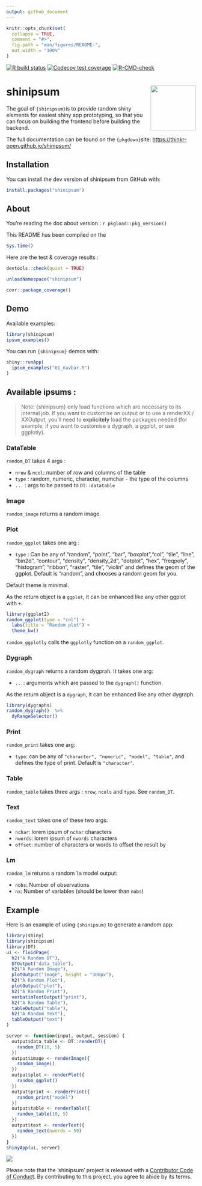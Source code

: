 ```yaml
---
output: github_document
---
```


<!-- README.md is generated from README.Rmd. Please edit that file -->

```r
knitr::opts_chunk$set(
  collapse = TRUE,
  comment = "#>",
  fig.path = "man/figures/README-",
  out.width = "100%"
)
```

<!-- badges: start -->
[![R build status](https://github.com/ThinkR-open/shinipsum/workflows/R-CMD-check/badge.svg)](https://github.com/ThinkR-open/shinipsum/actions)
[![Codecov test coverage](https://codecov.io/gh/ThinkR-open/shinipsum/branch/master/graph/badge.svg)](https://codecov.io/gh/ThinkR-open/shinipsum?branch=master)
[![R-CMD-check](https://github.com/ThinkR-open/shinipsum/actions/workflows/R-CMD-check.yaml/badge.svg)](https://github.com/ThinkR-open/shinipsum/actions/workflows/R-CMD-check.yaml)
<!-- badges: end -->

# shinipsum <img src="https://raw.githubusercontent.com/ThinkR-open/shinipsum/master/img/thinkr-hex-shinipsum.png" align="right" alt="" width="120" />

The goal of `{shinipsum} `is to provide random shiny elements for easiest shiny app prototyping, so that you can focus on building the frontend before building the backend.


The full documentation can be found on the `{pkgdown} `site: <https://thinkr-open.github.io/shinipsum/>

## Installation

You can install the dev version of shinipsum from GitHub with:

``` r
install.packages("shinipsum")
```

## About

You're reading the doc about version : `r pkgload::pkg_version()`

This README has been compiled on the

```r
Sys.time()
```

Here are the test & coverage results :

```r
devtools::check(quiet = TRUE)
```

```r
unloadNamespace("shinipsum")
```

```r
covr::package_coverage()
```


## Demo

Available examples:

```r
library(shinipsum)
ipsum_examples()
```


You can run `{shinipsum}` demos with:

```r
shiny::runApp(
  ipsum_examples("01_navbar.R")
)
```

## Available ipsums :

> Note: {shinipsum} only load functions which are necessary to its internal job. If you want to customise an output or to use a renderXX / XXOutput, you'll need to **explicitely** load the packages needed (for example, if you want to customise a dygraph, a ggplot, or use ggplotly).

### DataTable

`random_DT` takes 4 args :

+ `nrow` & `ncol`: number of row and columns of the table
+ `type` : random, numeric, character, numchar - the type of the columns
+ `...` : args to be passed to `DT::datatable`

### Image

`random_image` returns a random image.

### Plot

`random_ggplot` takes one arg :

+ `type` : Can be any of "random", "point", "bar", "boxplot","col", "tile", "line", "bin2d", "contour", "density", "density_2d", "dotplot", "hex", "freqpoly", "histogram", "ribbon", "raster", "tile", "violin" and defines the geom of the ggplot. Default is "random", and chooses a random geom for you.

Default theme is minimal.

As the return object is a `ggplot`, it can be enhanced like any other ggplot with `+`.

```r
library(ggplot2)
random_ggplot(type = "col") +
  labs(title = "Random plot") +
  theme_bw()
```

`random_ggplotly` calls the `ggplotly` function on a `random_ggplot`.

### Dygraph

`random_dygraph` returns a random dygprah. It takes one arg:

+ `...`: arguments which are passed to the `dygraph()` function.

As the return object is a `dygraph`, it can be enhanced like any other dygraph.

```r
library(dygraphs)
random_dygraph()  %>%
  dyRangeSelector()
```


### Print

`random_print` takes one arg:

+ `type`: can be any of `"character", "numeric", "model", "table"`, and defines the type of print. Default is `"character"`.


### Table

`random_table` takes three args : `nrow`, `ncols` and `type`. See `random_DT`.

### Text

`random_text` takes one of these two args:

+ `nchar`: lorem ipsum of `nchar` characters
+ `nwords`: lorem ipsum of `nwords` characters
+ `offset`: number of characters or words to offset the result by

### Lm

`random_lm` returns a random `lm` model output:

+ `nobs`: Number of observations
+ `nx`: Number of variables (should be lower than `nobs`)


## Example

Here is an example of using `{shinipsum}` to generate a random app:

```r
library(shiny)
library(shinipsum)
library(DT)
ui <- fluidPage(
  h2("A Random DT"),
  DTOutput("data_table"),
  h2("A Random Image"),
  plotOutput("image", height = "300px"),
  h2("A Random Plot"),
  plotOutput("plot"),
  h2("A Random Print"),
  verbatimTextOutput("print"),
  h2("A Random Table"),
  tableOutput("table"),
  h2("A Random Text"),
  tableOutput("text")
)

server <- function(input, output, session) {
  output$data_table <- DT::renderDT({
    random_DT(10, 5)
  })
  output$image <- renderImage({
    random_image()
  })
  output$plot <- renderPlot({
    random_ggplot()
  })
  output$print <- renderPrint({
    random_print("model")
  })
  output$table <- renderTable({
    random_table(10, 5)
  })
  output$text <- renderText({
    random_text(nwords = 50)
  })
}
shinyApp(ui, server)

```

<img src="https://raw.githubusercontent.com/ThinkR-open/shinipsum/master/img/shinipsum.png">

Please note that the 'shinipsum' project is released with a [Contributor Code of Conduct](CODE_OF_CONDUCT.md). By contributing to this project, you agree to abide by its terms.
